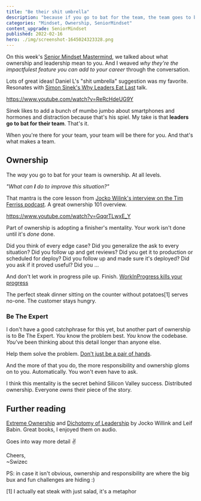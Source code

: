```yaml
---
title: "Be their shit umbrella"
description: "because if you go to bat for the team, the team goes to bat for you"
categories: "Mindset, Ownership, SeniorMindset"
content_upgrade: SeniorMindset
published: 2022-02-16
hero: ./img/screenshot-1645024323328.png
---
```


On this week's [Senior Mindset Mastermind](https://swizec.gumroad.com/l/RnuqQ), we talked about what ownership and leadership mean to you. And I weaved _why they're the impactfulest feature you can add to your career_ through the conversation.

Lots of great ideas! Daniel L's "shit umbrella" suggestion was my favorite. Resonates with [Simon Sinek's Why Leaders Eat Last](https://www.youtube.com/watch?v=ReRcHdeUG9Y) talk.

https://www.youtube.com/watch?v=ReRcHdeUG9Y

Sinek likes to add a bunch of mumbo jumbo about smartphones and hormones and distraction because that's his spiel. My take is that **leaders go to bat for their team**. That's it.

When you're there for your team, your team will be there for you. And that's what makes a team.

## Ownership

The _way_ you go to bat for your team is ownership. At all levels.

_"What can **I** do to improve this situation?"_

That mantra is the core lesson from [Jocko Wilink's interview on the Tim Ferriss podcast](https://www.youtube.com/watch?v=GqqrTLwxE_Y). A great ownership 101 overview.

https://www.youtube.com/watch?v=GqqrTLwxE_Y

Part of ownership is adopting a finisher's mentality. Your work isn't done until it's _done_ done.

Did you think of every edge case? Did you generalize the ask to every situation? Did you follow up and get reviews? Did you get it to production or scheduled for deploy? Did you follow up and made sure it's deployed? Did you ask if it proved useful? Did you ...

And don't let work in progress pile up. Finish. [WorkInProgress kills your progress](https://swizec.com/blog/workinprogress-kills-your-progress/)

The perfect steak dinner sitting on the counter without potatoes[1] serves no-one. The customer stays hungry.

### Be The Expert

I don't have a good catchphrase for this yet, but another part of ownership is to Be The Expert. _You_ know the problem best. _You_ know the codebase. _You_'ve been thinking about this detail longer than anyone else.

Help them solve the problem. [Don't just be a pair of hands](https://swizec.com/blog/theres-two-types-of-engineers/).

And the more of that you do, the more responsibility and ownership gloms on to you. Automatically. You won't even have to ask.

I think this mentality is the secret behind Silicon Valley success. Distributed ownership. Everyone _owns_ their piece of the story.

## Further reading

[Extreme Ownership](https://echelonfront.com/extreme-ownership/) and [Dichotomy of Leadership](https://echelonfront.com/dichotomy-of-leadership/) by Jocko Willink and Leif Babin. Great books, I enjoyed them on audio.

Goes into way more detail ✌️

Cheers,<br/>
~Swizec

PS: in case it isn't obvious, ownership and responsibility are where the big bux and fun challenges are hiding :)

[1] I actually eat steak with just salad, it's a metaphor
